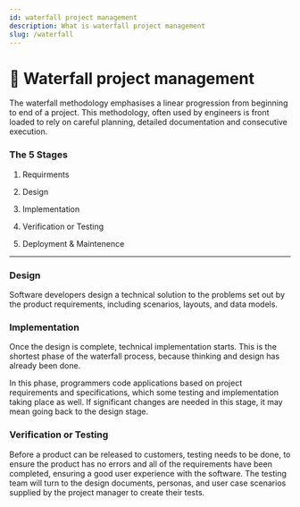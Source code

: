 ```yaml
---
id: waterfall project management
description: What is waterfall project management
slug: /waterfall
---
```


# 🌊 Waterfall project management


The waterfall methodology emphasises a linear progression from beginning to end of a project. This methodology, often used by engineers is front loaded to rely on careful planning, detailed documentation and consecutive execution. 

### The 5 Stages

1. Requirments

2. Design

3. Implementation

4. Verification or Testing

5. Deployment & Maintenence

---

### Design

Software developers design a technical solution to the problems set out by the product requirements, including scenarios, layouts, and data models.

### Implementation

Once the design is complete, technical implementation starts. This is the shortest phase of the waterfall process, because thinking and design has already been done. 

In this phase, programmers code applications based on project requirements and specifications, which some testing and implementation taking place as well. If significant changes are needed in this stage, it may mean going back to the design stage. 

### Verification or Testing

Before a product can be released to customers, testing needs to be done, to ensure the product has no errors and all of the requirements have been completed, ensuring a good user experience with the software. The testing team will turn to the design documents, personas, and user case scenarios supplied by the project manager to create their tests.